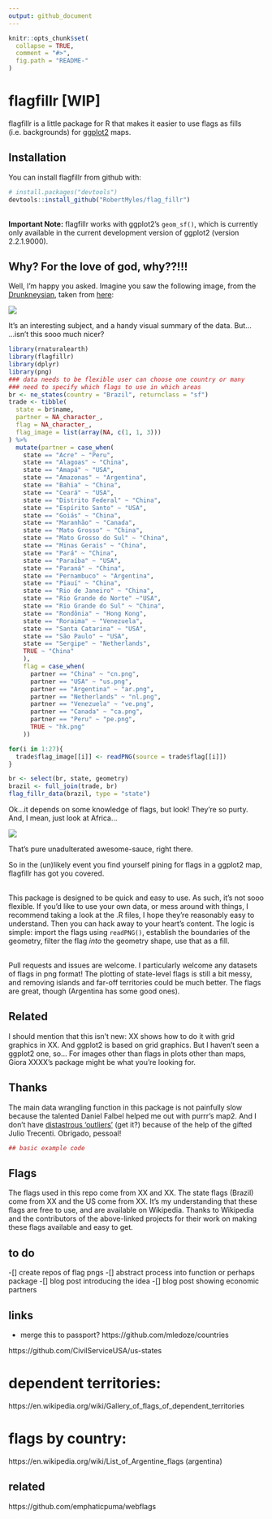 ```yaml
---
output: github_document
---
```


<!-- README.md is generated from README.Rmd. Please edit that file -->

```r
knitr::opts_chunk$set(
  collapse = TRUE,
  comment = "#>",
  fig.path = "README-"
)
```

# flagfillr [WIP]

flagfillr is a little package for R that makes it easier to use flags as fills (i.e. backgrounds) for [ggplot2](https://github.com/tidyverse/ggplot2) maps.  

## Installation

You can install flagfillr from github with:

```r
# install.packages("devtools")
devtools::install_github("RobertMyles/flag_fillr")
```

<br>
**Important Note:** flagfillr works with ggplot2's `geom_sf()`, which is currently only available in the current development version of ggplot2 (version 2.2.1.9000).  

## Why? For the love of god, why??!!!

Well, I'm happy you asked. Imagine you saw the following image, from the [Drunkneysian](http://drunkeynesian.blogspot.com.br/), taken from [here](https://brazilian.report/2017/11/27/brazil-important-trading-partners/):

![](brazil-trade-partners.jpg)

It's an interesting subject, and a handy visual summary of the data. But...
<br>
...isn't this sooo much nicer?

```r
library(rnaturalearth)
library(flagfillr)
library(dplyr)
library(png)
### data needs to be flexible user can choose one country or many
### need to specify which flags to use in which areas
br <- ne_states(country = "Brazil", returnclass = "sf")
trade <- tibble(
  state = br$name,
  partner = NA_character_,
  flag = NA_character_,
  flag_image = list(array(NA, c(1, 1, 3)))
) %>% 
  mutate(partner = case_when(
    state == "Acre" ~ "Peru",
    state == "Alagoas" ~ "China",
    state == "Amapá" ~ "USA",
    state == "Amazonas" ~ "Argentina",
    state == "Bahia" ~ "China",
    state == "Ceará" ~ "USA",
    state == "Distrito Federal" ~ "China",
    state == "Espírito Santo" ~ "USA",
    state == "Goiás" ~ "China",
    state == "Maranhão" ~ "Canada",
    state == "Mato Grosso" ~ "China",
    state == "Mato Grosso do Sul" ~ "China",
    state == "Minas Gerais" ~ "China",
    state == "Pará" ~ "China",
    state == "Paraíba" ~ "USA",
    state == "Paraná" ~ "China",
    state == "Pernambuco" ~ "Argentina",
    state == "Piauí" ~ "China",
    state == "Rio de Janeiro" ~ "China",
    state == "Rio Grande do Norte" ~"USA",
    state == "Rio Grande do Sul" ~ "China",
    state == "Rondônia" ~ "Hong Kong",
    state == "Roraima" ~ "Venezuela",
    state == "Santa Catarina" ~ "USA",
    state == "São Paulo" ~ "USA",
    state == "Sergipe" ~ "Netherlands",
    TRUE ~ "China"
    ),
    flag = case_when(
      partner == "China" ~ "cn.png",
      partner == "USA" ~ "us.png",
      partner == "Argentina" ~ "ar.png",
      partner == "Netherlands" ~ "nl.png",
      partner == "Venezuela" ~ "ve.png",
      partner == "Canada" ~ "ca.png",
      partner == "Peru" ~ "pe.png",
      TRUE ~ "hk.png"
    ))

for(i in 1:27){
  trade$flag_image[[i]] <- readPNG(source = trade$flag[[i]])
}

br <- select(br, state, geometry)
brazil <- full_join(trade, br)
flag_fillr_data(brazil, type = "state")
```

Ok...it depends on some knowledge of flags, but look! They're so purty. And, I mean, just look at Africa...

![](africa.png)

That's pure unadulterated awesome-sauce, right there. 

So in the (un)likely event you find yourself pining for flags in a ggplot2 map, flagfillr has got you covered.

<br>
This package is designed to be quick and easy to use. As such, it's not sooo flexible. If you'd like to use your own data, or mess around with things, I recommend taking a look at the .R files, I hope they're reasonably easy to understand. Then you can hack away to your heart's content. The logic is simple: import the flags using `readPNG()`, establish the boundaries of the geometry, filter the flag *into* the geometry shape, use that as a fill. 

<br>
Pull requests and issues are welcome. I particularly welcome any datasets of flags in png format! 
The plotting of state-level flags is still a bit messy, and removing islands and far-off territories could be much better. The flags are great, though (Argentina has some good ones). 

## Related
I should mention that this isn't new: XX shows how to do it with grid graphics in XX. And ggplot2 is based on grid graphics. But I haven't seen a ggplot2 one, so...
For images other than flags in plots other than maps, Giora XXXX's package might be what you're looking for.

## Thanks
The main data wrangling function in this package is not painfully slow because the talented Daniel Falbel helped me out with purrr's map2. And I don't have [distastrous 'outliers'](https://stackoverflow.com/questions/48366952/check-if-sf-geometry-is-contiguous-in-r) (get it?) because of the help of the gifted Julio Trecenti. Obrigado, pessoal!

```r
## basic example code
```

## Flags
The flags used in this repo come from XX and XX. The state flags (Brazil) come from XX and the US come from XX. It's my understanding that these flags are free to use, and are available on Wikipedia. Thanks to Wikipedia and the contributors of the above-linked projects for their work on making these flags available and easy to get.

## to do
-[] create repos of flag pngs 
-[] abstract process into function or perhaps package 
-[] blog post introducing the idea 
-[] blog post showing economic partners


## links
- merge this to passport? https://github.com/mledoze/countries

https://github.com/CivilServiceUSA/us-states

# dependent territories:
https://en.wikipedia.org/wiki/Gallery_of_flags_of_dependent_territories

# flags by country:
https://en.wikipedia.org/wiki/List_of_Argentine_flags (argentina)

## related
https://github.com/emphaticpuma/webflags
